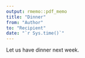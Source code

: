 ```yaml
---
output: rmemo::pdf_memo
title: "Dinner"
from: "Author"
to: "Recipient"
date: "`r Sys.time()`"
---
```


Let us have dinner next week.
